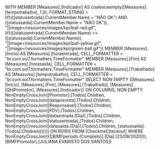 WITH
MEMBER [Measures].[Indicador] AS
    coalesceempty([Measures].[tempotrabalho], 1.0), FORMAT_STRING = Iif((([statusentrada].CurrentMember.Name = "NÃO OK") AND ([statussaida].CurrentMember.Name = "NÃO OK")), "||image=/resources/images/kpi/ball-red\.gif", Iif((([statusentrada].CurrentMember.Name) <> ([statussaida].CurrentMember.Name)), "||image=/resources/images/kpi/ball-yellow\.gif", "||image=/resources/images/kpi/green-ball\.gif"))
MEMBER [Measures].[Inicio] AS
    [Measures].[horaentrada], CELL_FORMATTER = "br.com.sol7.formatters.TimeFormatter"
MEMBER [Measures].[Fim] AS
    [Measures].[horasaida], CELL_FORMATTER = "br.com.sol7.formatters.TimeFormatter"
MEMBER [Measures].[Trabalhado] AS
    [Measures].[tempotrabalho], CELL_FORMATTER = "br.com.sol7.formatters.TimeFormatter"
SELECT
NON EMPTY {[Measures].[Inicio], [Measures].[Fim], [Measures].[Trabalhado], [Measures].[QtdPromotor], [Measures].[Indicador]} ON COLUMNS,
NON EMPTY NonEmptyCrossJoin([Promotor].[Todos].Children, NonEmptyCrossJoin([dataprevista].[Todos].Children, NonEmptyCrossJoin([Responsavel].[Todos].Children, NonEmptyCrossJoin([PDV].[Todos].Children, NonEmptyCrossJoin([dataentrada.(Dia)].[Todos].Children, NonEmptyCrossJoin([statusentrada].[Todos].Children, NonEmptyCrossJoin([datasaida.(Dia)].[Todos].Children, [statussaida].[Todos].Children))))))) ON ROWS
FROM [CheckineCheckout]
WHERE NonEmptyCrossJoin({([BIMFperiodo.(Completo)].[Dia].[23/09/2020])}, [BIMFPromotor].[JULIANA EVARISTO DOS SANTOS])
